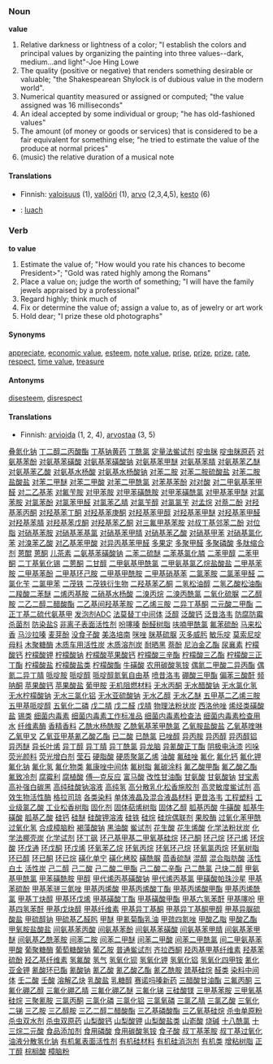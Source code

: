 ===Noun===
'''value'''
#Relative darkness or lightness of a color; "I establish the colors and principal values by organizing the painting into three values--dark, medium...and light"-Joe Hing Lowe
#The quality (positive or negative) that renders something desirable or valuable; "the Shakespearean Shylock is of dubious value in the modern world".
#Numerical quantity measured or assigned or computed; "the value assigned was 16 milliseconds" 
#An ideal accepted by some individual or group; "he has old-fashioned values"
#The amount (of money or goods or services) that is considered to be a fair equivalent for something else; "he tried to estimate the value of the produce at normal prices" 
#(music) the relative duration of a musical note 

====Translations====
*Finnish: [[valoisuus]] (1), [[valööri]] (1), [[arvo]] (2,3,4,5), [[kesto]] (6)
*{{ga}}: [[luach]]

===Verb===
'''to value'''
#Estimate the value of; "How would you rate his chances to become President>"; "Gold was rated highly among the Romans" 
#Place a value on; judge the worth of something; "I will have the family jewels appraised by a professional" 
#Regard highly; think much of 
#Fix or determine the value of; assign a value to, as of jewelry or art work 
#Hold dear; "I prize these old photographs" 

====Synonyms====

[[appreciate]], [[economic value]], [[esteem]], [[note value]], [[prise]], [[prize]], [[prize]], [[rate]], [[respect]], [[time value]], [[treasure]]

====Antonyms====

[[disesteem]], [[disrespect]]

====Translations====
*Finnish: [[arvioida]] (1, 2, 4), [[arvostaa]] (3, 5)
[http://www.shop263.com/i-44/417.htm 叠氮化钠]
[http://www.shop263.com/i-44/418.htm 丁二醇二丙酸酯]
[http://www.shop263.com/i-44/419.htm 丁基钠黄药]
[http://www.shop263.com/i-44/420.htm 丁酰氯]
[http://www.shop263.com/i-44/421.htm 定量法鲎试剂]
[http://www.shop263.com/i-44/422.htm 啶虫脒]
[http://www.shop263.com/i-44/423.htm 啶虫脒原药]
[http://www.shop263.com/i-44/424.htm 对氨基苯酚]
[http://www.shop263.com/i-44/425.htm 对氨基苯磺酸]
[http://www.shop263.com/i-44/426.htm 对氨基苯磺酸钠]
[http://www.shop263.com/i-44/427.htm 对氨基苯甲醚]
[http://www.shop263.com/i-44/428.htm 对氨基苯腈]
[http://www.shop263.com/i-44/429.htm 对氨基苯乙醚]
[http://www.shop263.com/i-44/430.htm 对氨基苯乙酸]
[http://www.shop263.com/i-44/431.htm 对氨基水杨酸]
[http://www.shop263.com/i-44/432.htm 对氨基水杨酸钠]
[http://www.shop263.com/i-44/433.htm 对苯二胺]
[http://www.shop263.com/i-44/434.htm 对苯二胺硫酸盐]
[http://www.shop263.com/i-44/435.htm 对苯二胺盐酸盐]
[http://www.shop263.com/i-44/436.htm 对苯二甲醚]
[http://www.shop263.com/i-44/437.htm 对苯二甲酸]
[http://www.shop263.com/i-44/438.htm 对苯二甲酰氯]
[http://www.shop263.com/i-44/439.htm 对苯基苯酚]
[http://www.shop263.com/i-44/440.htm 对对酸]
[http://www.shop263.com/i-44/441.htm 对二甲氨基苯甲醛]
[http://www.shop263.com/i-44/442.htm 对二乙基苯]
[http://www.shop263.com/i-44/443.htm 对氟苄胺]
[http://www.shop263.com/i-44/444.htm 对甲苯胺]
[http://www.shop263.com/i-44/445.htm 对甲苯磺酰胺]
[http://www.shop263.com/i-44/446.htm 对甲苯磺酰氯]
[http://www.shop263.com/i-44/447.htm 对甲基苯甲醚]
[http://www.shop263.com/i-44/448.htm 对氯苯胺]
[http://www.shop263.com/i-44/449.htm 对氯苯酚]
[http://www.shop263.com/i-44/450.htm 对氯苯甲醛]
[http://www.shop263.com/i-44/451.htm 对氯苯乙腈]
[http://www.shop263.com/i-44/452.htm 对氯苄醇]
[http://www.shop263.com/i-44/453.htm 对氯氯苄]
[http://www.shop263.com/i-44/454.htm 对孟烷]
[http://www.shop263.com/i-44/455.htm 对萘二酚]
[http://www.shop263.com/i-44/456.htm 对羟基苯丙酮]
[http://www.shop263.com/i-44/457.htm 对羟基苯丁酮]
[http://www.shop263.com/i-44/458.htm 对羟基苯庚酮]
[http://www.shop263.com/i-44/459.htm 对羟基苯甲醇]
[http://www.shop263.com/i-44/460.htm 对羟基苯甲醚]
[http://www.shop263.com/i-44/461.htm 对羟基苯甲醛]
[http://www.shop263.com/i-44/462.htm 对羟基苯腈]
[http://www.shop263.com/i-44/463.htm 对羟基苯戊酮]
[http://www.shop263.com/i-44/464.htm 对羟基苯乙酮]
[http://www.shop263.com/i-44/465.htm 对三氟甲基苯胺]
[http://www.shop263.com/i-44/466.htm 对叔丁基邻苯二酚]
[http://www.shop263.com/i-44/467.htm 对位脂]
[http://www.shop263.com/i-44/468.htm 对硝基苯胺]
[http://www.shop263.com/i-44/469.htm 对硝基苯基氯]
[http://www.shop263.com/i-44/470.htm 对硝基苯甲腈]
[http://www.shop263.com/i-44/471.htm 对硝基苯乙酸]
[http://www.shop263.com/i-44/472.htm 对硝基甲苯]
[http://www.shop263.com/i-44/473.htm 对硝基氯化苯]
[http://www.shop263.com/i-44/474.htm 对溴苯乙酸]
[http://www.shop263.com/i-44/475.htm 对乙基苯甲酸]
[http://www.shop263.com/i-44/476.htm 对异丙基苯甲醛]
[http://www.shop263.com/i-44/477.htm 多果定]
[http://www.shop263.com/i-44/478.htm 多聚甲醛]
[http://www.shop263.com/i-44/479.htm 多聚磷酸]
[http://www.shop263.com/i-44/480.htm 多肽缩合剂]
[http://www.shop263.com/i-44/481.htm 蒽醌]
[http://www.shop263.com/i-44/482.htm 蒽酮]
[http://www.shop263.com/i-44/483.htm 儿茶素]
[http://www.shop263.com/i-44/484.htm 二氨基苯磺酸钠]
[http://www.shop263.com/i-44/485.htm 二苯二硫醚]
[http://www.shop263.com/i-44/486.htm 二苯基氯化膦]
[http://www.shop263.com/i-44/487.htm 二苯甲醇]
[http://www.shop263.com/i-44/488.htm 二苯甲酮]
[http://www.shop263.com/i-44/489.htm 二丁基氧化锡]
[http://www.shop263.com/i-44/490.htm 二蒽酮]
[http://www.shop263.com/i-44/491.htm 二甘醇]
[http://www.shop263.com/i-44/492.htm 二甲氨基甲酰氯]
[http://www.shop263.com/i-44/493.htm 二甲氨基氯乙烷盐酸盐]
[http://www.shop263.com/i-44/494.htm 二甲基苯胺]
[http://www.shop263.com/i-44/495.htm 二甲基苯酚]
[http://www.shop263.com/i-44/496.htm 二甲基环己胺]
[http://www.shop263.com/i-44/497.htm 二甲基甲酰胺]
[http://www.shop263.com/i-44/498.htm 二甲基硝基苯]
[http://www.shop263.com/i-44/499.htm 二氯苯胺]
[http://www.shop263.com/i-44/500.htm 二氯苯甲醛]
[http://www.shop263.com/i-44/501.htm 二氯化苄]
[http://www.shop263.com/i-44/502.htm 二氯甲苯]
[http://www.shop263.com/i-44/503.htm 二茂铁]
[http://www.shop263.com/i-44/504.htm 二茂铁衍生物]
[http://www.shop263.com/i-44/505.htm 二羟基苯乙酮]
[http://www.shop263.com/i-44/506.htm 二氢松油醇]
[http://www.shop263.com/i-44/507.htm 二氢乙酸松油酯]
[http://www.shop263.com/i-44/508.htm 二羧酸二苯醚]
[http://www.shop263.com/i-44/509.htm 二烯丙基胺]
[http://www.shop263.com/i-44/510.htm 二硝基水杨酸]
[http://www.shop263.com/i-44/511.htm 二溴丙烷]
[http://www.shop263.com/i-44/512.htm 二溴丙酰氯]
[http://www.shop263.com/i-44/513.htm 二氧化硫脲]
[http://www.shop263.com/i-44/514.htm 二乙醇胺]
[http://www.shop263.com/i-44/515.htm 二乙二醇二醋酸酯]
[http://www.shop263.com/i-44/516.htm 二乙基间羟基苯胺]
[http://www.shop263.com/i-44/517.htm 二乙烯三胺]
[http://www.shop263.com/i-44/518.htm 二异丁基酮]
[http://www.shop263.com/i-44/519.htm 二元酸二甲酯]
[http://www.shop263.com/i-44/520.htm 二正丁基二硫代氨基甲]
[http://www.shop263.com/i-44/521.htm 发泡剂ADC]
[http://www.shop263.com/i-44/522.htm 法莫替丁中间体]
[http://www.shop263.com/i-44/523.htm 泛醇]
[http://www.shop263.com/i-44/524.htm 泛酸钙]
[http://www.shop263.com/i-44/525.htm 泛昔洛韦]
[http://www.shop263.com/i-44/526.htm 防腐防霉杀菌剂]
[http://www.shop263.com/i-44/527.htm 防染盐S]
[http://www.shop263.com/i-44/528.htm 非离子表面活性剂]
[http://www.shop263.com/i-44/529.htm 吩噻嗪]
[http://www.shop263.com/i-44/530.htm 酚醛树脂]
[http://www.shop263.com/i-44/531.htm 呋喃甲酰氯]
[http://www.shop263.com/i-44/532.htm 氟苯硫酚]
[http://www.shop263.com/i-44/533.htm 马来松香]
[http://www.shop263.com/i-44/534.htm 马沙拉嗪]
[http://www.shop263.com/i-44/535.htm 麦芽酚]
[http://www.shop263.com/i-44/536.htm 没食子酸]
[http://www.shop263.com/i-44/537.htm 美洛培南]
[http://www.shop263.com/i-44/538.htm 咪唑]
[http://www.shop263.com/i-44/539.htm 脒基硫脲]
[http://www.shop263.com/i-44/540.htm 灭多威肟]
[http://www.shop263.com/i-44/541.htm 敏乐啶]
[http://www.shop263.com/i-44/542.htm 莫索尼啶]
[http://www.shop263.com/i-44/543.htm 母料]
[http://www.shop263.com/i-44/544.htm 木聚糖酶]
[http://www.shop263.com/i-44/545.htm 木质车用活性炭]
[http://www.shop263.com/i-44/546.htm 木质溶剂炭]
[http://www.shop263.com/i-44/547.htm 耐晒黑]
[http://www.shop263.com/i-44/548.htm 萘酚]
[http://www.shop263.com/i-44/549.htm 尼泊金乙酯]
[http://www.shop263.com/i-44/550.htm 尿襄素]
[http://www.shop263.com/i-44/551.htm 柠檬酸钙]
[http://www.shop263.com/i-44/552.htm 柠檬酸钾]
[http://www.shop263.com/i-44/553.htm 柠檬酸钠]
[http://www.shop263.com/i-44/554.htm 柠檬酸苹果酸钙]
[http://www.shop263.com/i-44/555.htm 柠檬酸三辛酯]
[http://www.shop263.com/i-44/556.htm 柠檬酸三乙酯]
[http://www.shop263.com/i-44/557.htm 柠檬酸三正丁酯]
[http://www.shop263.com/i-44/558.htm 柠檬酸盐]
[http://www.shop263.com/i-44/559.htm 柠檬酸盐类]
[http://www.shop263.com/i-44/560.htm 柠檬酸酯]
[http://www.shop263.com/i-44/561.htm 牛磺酸]
[http://www.shop263.com/i-44/562.htm 农用碳酸氢铵]
[http://www.shop263.com/i-44/563.htm 偶氮二甲酸二异丙酯]
[http://www.shop263.com/i-44/564.htm 偶氮二异丁腈]
[http://www.shop263.com/i-44/565.htm 哌啶胺]
[http://www.shop263.com/i-44/566.htm 哌啶醇]
[http://www.shop263.com/i-44/567.htm 哌啶醇氮氧自由基]
[http://www.shop263.com/i-44/568.htm 喷昔洛韦]
[http://www.shop263.com/i-44/569.htm 硼酸三甲酯]
[http://www.shop263.com/i-44/570.htm 偏苯三酸酐]
[http://www.shop263.com/i-44/571.htm 频呐酮]
[http://www.shop263.com/i-44/572.htm 苹果酸钙]
[http://www.shop263.com/i-44/573.htm 苹果酸盐]
[http://www.shop263.com/i-44/574.htm 葡甲胺]
[http://www.shop263.com/i-44/575.htm 无机阻燃材料]
[http://www.shop263.com/i-44/576.htm 无水丙酮]
[http://www.shop263.com/i-44/577.htm 无水醋酸钠]
[http://www.shop263.com/i-44/578.htm 无水氯化氢]
[http://www.shop263.com/i-44/579.htm 无水柠檬酸钠]
[http://www.shop263.com/i-44/580.htm 无水三氯化铝]
[http://www.shop263.com/i-44/581.htm 无水亚硫酸钠]
[http://www.shop263.com/i-44/582.htm 无水乙醇]
[http://www.shop263.com/i-44/583.htm 无水乙醚]
[http://www.shop263.com/i-44/584.htm 五甲基二乙烯三胺]
[http://www.shop263.com/i-44/585.htm 五甲基哌啶醇]
[http://www.shop263.com/i-44/586.htm 五氧化二磷]
[http://www.shop263.com/i-44/587.htm 戊二腈]
[http://www.shop263.com/i-44/588.htm 戊二醛]
[http://www.shop263.com/i-44/589.htm 戊腈]
[http://www.shop263.com/i-44/590.htm 物理法粉状炭]
[http://www.shop263.com/i-44/591.htm 西洛他唑]
[http://www.shop263.com/i-44/592.htm 烯烃类磺酸盐]
[http://www.shop263.com/i-44/593.htm 锡类]
[http://www.shop263.com/i-44/594.htm 细菌内毒素]
[http://www.shop263.com/i-44/595.htm 细菌内毒素工作标准品]
[http://www.shop263.com/i-44/596.htm 细菌内毒素检查法]
[http://www.shop263.com/i-44/597.htm 细菌内毒素检查用水]
[http://www.shop263.com/i-44/598.htm 纤维素酶]
[http://www.shop263.com/i-44/599.htm 香精香料]
[http://www.shop263.com/i-44/600.htm 乙酰水杨酰胺]
[http://www.shop263.com/i-44/601.htm 乙酰氧基苯甲酰氯]
[http://www.shop263.com/i-44/602.htm 乙氧胺盐酸盐]
[http://www.shop263.com/i-44/603.htm 乙氧基喹啉]
[http://www.shop263.com/i-44/604.htm 乙氧甲叉]
[http://www.shop263.com/i-44/605.htm 乙氧亚甲基氰乙酸乙酯]
[http://www.shop263.com/i-44/605.htm 已二酸]
[http://www.shop263.com/i-44/607.htm 已酰氯]
[http://www.shop263.com/i-44/608.htm 已唑醇]
[http://www.shop263.com/i-44/609.htm 异丙胺]
[http://www.shop263.com/i-44/610.htm 异丙醇]
[http://www.shop263.com/i-44/611.htm 异丙醇铝]
[http://www.shop263.com/i-44/612.htm 异丙醚]
[http://www.shop263.com/i-44/613.htm 异长叶烯]
[http://www.shop263.com/i-44/614.htm 异丁醇]
[http://www.shop263.com/i-44/615.htm 异丁腈]
[http://www.shop263.com/i-44/616.htm 异丁酰氯]
[http://www.shop263.com/i-44/617.htm 异龙脑]
[http://www.shop263.com/i-44/618.htm 异氰酸正丁酯]
[http://www.shop263.com/i-44/619.htm 阴极电泳漆]
[http://www.shop263.com/i-44/620.htm 吲哚]
[http://www.shop263.com/i-44/621.htm 荧光颜料]
[http://www.shop263.com/i-44/622.htm 荧光增白剂]
[http://www.shop263.com/i-44/623.htm 莹石]
[http://www.shop263.com/i-44/624.htm 硬脂酸]
[http://www.shop263.com/i-44/625.htm 硬质聚氯乙烯]
[http://www.shop263.com/i-44/626.htm 油酸]
[http://www.shop263.com/i-44/627.htm 氟硅唑]
[http://www.shop263.com/i-44/628.htm 氟化]
[http://www.shop263.com/i-44/629.htm 氟化钙]
[http://www.shop263.com/i-44/630.htm 氟化钾]
[http://www.shop263.com/i-44/631.htm 氟化钠]
[http://www.shop263.com/i-44/632.htm 氟化氢]
[http://www.shop263.com/i-44/633.htm 氟化物类]
[http://www.shop263.com/i-44/634.htm 氟康唑中间体]
[http://www.shop263.com/i-44/635.htm 氟树脂]
[http://www.shop263.com/i-44/636.htm 氟碳涂料]
[http://www.shop263.com/i-44/637.htm 氟乙酸甲酯]
[http://www.shop263.com/i-44/638.htm 氟乙酸乙酯]
[http://www.shop263.com/i-44/639.htm 氟致冷剂]
[http://www.shop263.com/i-44/640.htm 腐霉利]
[http://www.shop263.com/i-44/641.htm 腐植酸]
[http://www.shop263.com/i-44/642.htm 傅—克反应]
[http://www.shop263.com/i-44/643.htm 富马酸]
[http://www.shop263.com/i-44/644.htm 改性甘油酯]
[http://www.shop263.com/i-44/645.htm 甘氨酸]
[http://www.shop263.com/i-44/646.htm 甘氨酸钠]
[http://www.shop263.com/i-44/647.htm 甘宝素]
[http://www.shop263.com/i-44/648.htm 高补强白碳黑]
[http://www.shop263.com/i-44/649.htm 高纯硅酸钠溶液]
[http://www.shop263.com/i-44/650.htm 高纯氢]
[http://www.shop263.com/i-44/651.htm 高分散乳化松香施胶剂]
[http://www.shop263.com/i-44/652.htm 高灵敏度鲎试剂]
[http://www.shop263.com/i-44/653.htm 高效生物活性酶]
[http://www.shop263.com/i-44/654.htm 格拉司琼]
[http://www.shop263.com/i-44/655.htm 各类染料]
[http://www.shop263.com/i-44/656.htm 单体液晶及混合液晶材料]
[http://www.shop263.com/i-44/657.htm 更昔洛韦]
[http://www.shop263.com/i-44/658.htm 工程塑料]
[http://www.shop263.com/i-44/659.htm 工业级氯乙酸]
[http://www.shop263.com/i-44/660.htm 工业松香树脂]
[http://www.shop263.com/i-44/661.htm 固化剂]
[http://www.shop263.com/i-44/662.htm 固体萜烯树脂]
[http://www.shop263.com/i-44/663.htm 固体乙醇]
[http://www.shop263.com/i-44/664.htm 胍基丙酸]
[http://www.shop263.com/i-44/665.htm 牛磺酸]
[http://www.shop263.com/i-44/666.htm 胍基牛磺酸]
[http://www.shop263.com/i-44/667.htm 胍基乙酸]
[http://www.shop263.com/i-44/668.htm 硅钙]
[http://www.shop263.com/i-44/669.htm 硅醚]
[http://www.shop263.com/i-44/670.htm 硅酸钾溶液]
[http://www.shop263.com/i-44/671.htm 硅铁]
[http://www.shop263.com/i-44/672.htm 硅烷]
[http://www.shop263.com/i-44/673.htm 硅烷偶联剂]
[http://www.shop263.com/i-44/674.htm 果胶酶]
[http://www.shop263.com/i-44/675.htm 过氧化苯甲酰]
[http://www.shop263.com/i-44/676.htm 过氧化氢]
[http://www.shop263.com/i-44/677.htm 合成樟脑粉]
[http://www.shop263.com/i-44/678.htm 褐藻酸钠]
[http://www.shop263.com/i-44/679.htm 黑油酸]
[http://www.shop263.com/i-44/680.htm 鲎试剂]
[http://www.shop263.com/i-44/681.htm 花生酸]
[http://www.shop263.com/i-44/682.htm 花生烯酸]
[http://www.shop263.com/i-44/683.htm 化学法粉状炭]
[http://www.shop263.com/i-44/684.htm 化学法椰壳炭]
[http://www.shop263.com/i-44/685.htm 化学试剂]
[http://www.shop263.com/i-44/686.htm 环丁砜]
[http://www.shop263.com/i-44/687.htm 环己基甲基二甲氧基硅烷]
[http://www.shop263.com/i-44/688.htm 环己酮]
[http://www.shop263.com/i-44/689.htm 环己烷]
[http://www.shop263.com/i-44/690.htm 环己烯]
[http://www.shop263.com/i-44/691.htm 环烷酸]
[http://www.shop263.com/i-44/692.htm 环戊通]
[http://www.shop263.com/i-44/693.htm 环戊酮]
[http://www.shop263.com/i-44/694.htm 环戊烯]
[http://www.shop263.com/i-44/695.htm 环氧苯乙烷]
[http://www.shop263.com/i-44/696.htm 环氧丙烷]
[http://www.shop263.com/i-44/697.htm 环氧环己烷]
[http://www.shop263.com/i-44/698.htm 环氧氯丙烷]
[http://www.shop263.com/i-44/699.htm 环氧树脂]
[http://www.shop263.com/i-44/700.htm 环已醇]
[http://www.shop263.com/i-44/701.htm 环已酮]
[http://www.shop263.com/i-44/702.htm 环已烷]
[http://www.shop263.com/i-44/703.htm 磺化单宁]
[http://www.shop263.com/i-44/704.htm 磺化栲胶]
[http://www.shop263.com/i-44/705.htm 磺酰脲]
[http://www.shop263.com/i-44/706.htm 茴香硫醚]
[http://www.shop263.com/i-44/707.htm 混醇]
[http://www.shop263.com/i-44/708.htm 混合脂肪酸]
[http://www.shop263.com/i-44/709.htm 活性白土]
[http://www.shop263.com/i-44/710.htm 活性炭]
[http://www.shop263.com/i-44/711.htm 己二醇]
[http://www.shop263.com/i-44/712.htm 己二酸]
[http://www.shop263.com/i-44/713.htm 己二酸二甲酯]
[http://www.shop263.com/i-44/714.htm 己二酸二辛酯]
[http://www.shop263.com/i-44/715.htm 己二酰氯]
[http://www.shop263.com/i-44/716.htm 己炔二醇]
[http://www.shop263.com/i-44/717.htm 甲氨基甲酰氯]
[http://www.shop263.com/i-44/718.htm 甲苯磺酰胺]
[http://www.shop263.com/i-44/719.htm 甲醇]
[http://www.shop263.com/i-44/720.htm 甲代烯丙基磺酸钠]
[http://www.shop263.com/i-44/721.htm 甲代烯丙基氯]
[http://www.shop263.com/i-44/722.htm 甲磺酸帕珠沙星]
[http://www.shop263.com/i-44/723.htm 甲基苯硫酚]
[http://www.shop263.com/i-44/724.htm 甲基苯骈三氮唑]
[http://www.shop263.com/i-44/725.htm 甲基丙烯酸]
[http://www.shop263.com/i-44/726.htm 甲基丙烯酸丁酯]
[http://www.shop263.com/i-44/727.htm 甲基丙烯酸甲酯]
[http://www.shop263.com/i-44/728.htm 甲基丙烯酰氯]
[http://www.shop263.com/i-44/729.htm 甲基丁炔醇]
[http://www.shop263.com/i-44/730.htm 甲基环戊烯]
[http://www.shop263.com/i-44/731.htm 甲基磺酸丁酯]
[http://www.shop263.com/i-44/732.htm 甲基磺酸甲酯]
[http://www.shop263.com/i-44/733.htm 甲基六氢苯酐]
[http://www.shop263.com/i-44/734.htm 甲基噻吩]
[http://www.shop263.com/i-44/735.htm 甲基四氢苯酐]
[http://www.shop263.com/i-44/736.htm 甲基戊炔醇]
[http://www.shop263.com/i-44/737.htm 甲基纤维素]
[http://www.shop263.com/i-44/738.htm 甲基异丁基酮]
[http://www.shop263.com/i-44/739.htm 甲基异丁基酮甲醇]
[http://www.shop263.com/i-44/740.htm 甲基异脲硫酸盐]
[http://www.shop263.com/i-44/741.htm 甲硫醇钠]
[http://www.shop263.com/i-44/742.htm 甲硫基乙醛肟]
[http://www.shop263.com/i-44/743.htm 甲醚]
[http://www.shop263.com/i-44/744.htm 甲氰菊酯乳油]
[http://www.shop263.com/i-44/745.htm 甲巯四氮唑]
[http://www.shop263.com/i-44/746.htm 甲酸乙脂]
[http://www.shop263.com/i-44/747.htm 甲酸乙酯]
[http://www.shop263.com/i-44/748.htm 甲氧胺盐酸盐]
[http://www.shop263.com/i-44/749.htm 间氨基苯丙酸]
[http://www.shop263.com/i-44/750.htm 间氨基苯酚]
[http://www.shop263.com/i-44/751.htm 间氨基苯磺酸]
[http://www.shop263.com/i-44/752.htm 间氨基苯甲腈]
[http://www.shop263.com/i-44/753.htm 间氨基苯甲醚]
[http://www.shop263.com/i-44/754.htm 间氨基乙酰苯胺]
[http://www.shop263.com/i-44/755.htm 间苯二胺]
[http://www.shop263.com/i-44/756.htm 间苯二甲醚]
[http://www.shop263.com/i-44/757.htm 间苯二甲酸]
[http://www.shop263.com/i-44/758.htm 间苯二甲酰氯]
[http://www.shop263.com/i-44/759.htm 间二甲氨基苯甲酸]
[http://www.shop263.com/i-44/760.htm 葡聚糖酶]
[http://www.shop263.com/i-44/761.htm 葡萄糖酸钠]
[http://www.shop263.com/i-44/762.htm 葡乙胺]
[http://www.shop263.com/i-44/763.htm 普通鲎试剂]
[http://www.shop263.com/i-44/764.htm 齐拉西酮]
[http://www.shop263.com/i-44/765.htm 羟丙基甲基纤维素]
[http://www.shop263.com/i-44/766.htm 羟基苯硫酚]
[http://www.shop263.com/i-44/767.htm 羟乙基纤维素]
[http://www.shop263.com/i-44/768.htm 氢氟酸]
[http://www.shop263.com/i-44/769.htm 氢气]
[http://www.shop263.com/i-44/770.htm 氢氧化钡]
[http://www.shop263.com/i-44/771.htm 氢氧化钾]
[http://www.shop263.com/i-44/772.htm 氢氧化铝]
[http://www.shop263.com/i-44/773.htm 氢氧化四甲铵]
[http://www.shop263.com/i-44/774.htm 氰化亚金钾]
[http://www.shop263.com/i-44/775.htm 氰酸环已酯]
[http://www.shop263.com/i-44/776.htm 氰酸钠]
[http://www.shop263.com/i-44/777.htm 氰乙酸]
[http://www.shop263.com/i-44/778.htm 氰乙酸乙酯]
[http://www.shop263.com/i-44/779.htm 氰乙酰胺]
[http://www.shop263.com/i-44/780.htm 巯基硅烷]
[http://www.shop263.com/i-44/781.htm 醛类]
[http://www.shop263.com/i-44/782.htm 染料中间体]
[http://www.shop263.com/i-44/783.htm 壬二酸]
[http://www.shop263.com/i-44/784.htm 壬酸]
[http://www.shop263.com/i-44/785.htm 溶解乙炔]
[http://www.shop263.com/i-44/786.htm 乳酸盐]
[http://www.shop263.com/i-44/787.htm 乳糖醇]
[http://www.shop263.com/i-44/788.htm 赛诺吗嗪新药]
[http://www.shop263.com/i-44/789.htm 三醋酸甘油酯]
[http://www.shop263.com/i-44/790.htm 三氟丙酮]
[http://www.shop263.com/i-44/791.htm 三氟化硼乙醇]
[http://www.shop263.com/i-44/792.htm 三氟化硼乙腈]
[http://www.shop263.com/i-44/793.htm 三氟化硼乙醚]
[http://www.shop263.com/i-44/794.htm 三氟化锑]
[http://www.shop263.com/i-44/795.htm 三硅酸镁]
[http://www.shop263.com/i-44/796.htm 三甲基苯胺]
[http://www.shop263.com/i-44/797.htm 三甲氧基硅烷]
[http://www.shop263.com/i-44/798.htm 三聚氰胺]
[http://www.shop263.com/i-44/799.htm 三氯丙酮]
[http://www.shop263.com/i-44/800.htm 三氯化磷]
[http://www.shop263.com/i-44/801.htm 三氯化铝]
[http://www.shop263.com/i-44/802.htm 三氯氧磷]
[http://www.shop263.com/i-44/803.htm 三氯乙腈]
[http://www.shop263.com/i-44/804.htm 三氯乙酸]
[http://www.shop263.com/i-44/805.htm 三氧化二锑]
[http://www.shop263.com/i-44/806.htm 三乙胺]
[http://www.shop263.com/i-44/807.htm 三乙醇胺]
[http://www.shop263.com/i-44/808.htm 三乙二醇二醋酸酯]
[http://www.shop263.com/i-44/809.htm 三乙基磷酸酯]
[http://www.shop263.com/i-44/800.htm 三乙氧基硅烷]
[http://www.shop263.com/i-44/811.htm 杀虫单原粉]
[http://www.shop263.com/i-44/812.htm 杀虫双水剂]
[http://www.shop263.com/i-44/813.htm 杀虫双原药]
[http://www.shop263.com/i-44/814.htm 山梨酸钙]
[http://www.shop263.com/i-44/815.htm 山梨酸钾]
[http://www.shop263.com/i-44/816.htm 山梨酸盐类]
[http://www.shop263.com/i-44/817.htm 山嵛酸]
[http://www.shop263.com/i-44/818.htm 烧碱]
[http://www.shop263.com/i-44/819.htm 十八酰氯]
[http://www.shop263.com/i-44/820.htm 十三烷二元酸]
[http://www.shop263.com/i-44/821.htm 食品添加剂]
[http://www.shop263.com/i-44/822.htm 食用磷酸]
[http://www.shop263.com/i-44/823.htm 食用碳酸氢铵]
[http://www.shop263.com/i-44/824.htm 食子酸]
[http://www.shop263.com/i-44/825.htm 叔丁基苯胺]
[http://www.shop263.com/i-44/826.htm 叔丁基过氧化]
[http://www.shop263.com/i-44/827.htm 油液分散氢化钠]
[http://www.shop263.com/i-44/828.htm 有机氟表面活性剂]
[http://www.shop263.com/i-44/829.htm 有机硅材料]
[http://www.shop263.com/i-44/830.htm 有机硅消泡剂]
[http://www.shop263.com/i-44/831.htm 有机类]
[http://www.shop263.com/i-44/832.htm 增粘树脂]
[http://www.shop263.com/i-44/833.htm 正丁醇]
[http://www.shop263.com/i-44/834.htm 棕榈酸]
[http://www.shop263.com/i-44/835.htm 樟脑粉]